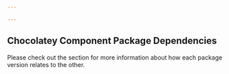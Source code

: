 ```yaml
---

---
```


## Chocolatey Component Package Dependencies

Please check out the <Xref title="Chocolatey Component Package Dependencies" value="chocolatey-components-dependencies-and-support-lifecycle" anchor="chocolatey-component-package-dependencies" /> section for more information about how each package version relates to the other.
